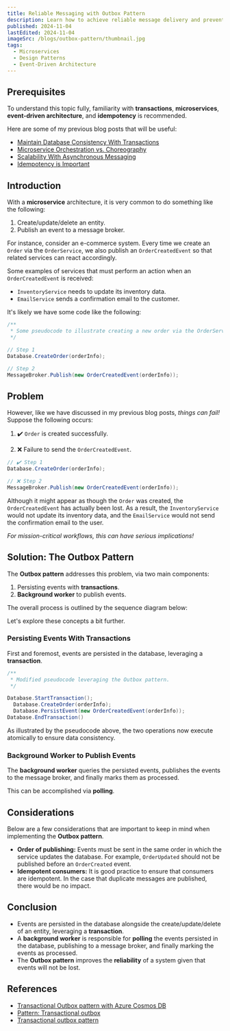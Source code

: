 ```yaml
---
title: Reliable Messaging with Outbox Pattern
description: Learn how to achieve reliable message delivery and prevent data loss in event-driven microservices by using the Outbox pattern.
published: 2024-11-04
lastEdited: 2024-11-04
imageSrc: /blogs/outbox-pattern/thumbnail.jpg
tags:
  - Microservices
  - Design Patterns
  - Event-Driven Architecture
---
```


## Prerequisites

To understand this topic fully, familiarity with **transactions**, **microservices**, **event-driven architecture**,
and **idempotency** is recommended.

Here are some of my previous blog posts that will be useful:

- [Maintain Database Consistency With Transactions](/blogs/db-transactions)
- [Microservice Orchestration vs. Choreography](/blogs/orchestration-vs-choreography)
- [Scalability With Asynchronous Messaging](/blogs/async-messaging)
- [Idempotency is Important](/blogs/idempotency)

## Introduction

With a **microservice** architecture, it is very common to do something like the following:

1. Create/update/delete an entity.
2. Publish an event to a message broker.

For instance, consider an e-commerce system. Every time we create an `Order` via the `OrderService`,
we also publish an `OrderCreatedEvent` so that related services can react accordingly.

Some examples of services that must perform an action when an `OrderCreatedEvent` is received:

- `InventoryService` needs to update its inventory data.
- `EmailService` sends a confirmation email to the customer.

It's likely we have some code like the following:

```cs
/**
 * Some pseudocode to illustrate creating a new order via the OrderService.
 */

// Step 1
Database.CreateOrder(orderInfo);

// Step 2
MessageBroker.Publish(new OrderCreatedEvent(orderInfo));
```

## Problem

However, like we have discussed in my previous blog posts, _things can fail!_ Suppose the following occurs:

1. ✔️ `Order` is created successfully.

2. ❌ Failure to send the `OrderCreatedEvent`.

```cs
// ✔️ Step 1
Database.CreateOrder(orderInfo);

// ❌ Step 2
MessageBroker.Publish(new OrderCreatedEvent(orderInfo));
```

<ThemeImage
  srcLight="/blogs/outbox-pattern/without-outbox-light.png"
  srcDark="/blogs/outbox-pattern/without-outbox-dark.png"
  alt="Example without outbox pattern"
  caption="Example Without Outbox Pattern"
  width={1044}
  height={486}
/>

Although it might appear as though the `Order` was created, the `OrderCreatedEvent` has actually been lost.
As a result, the `InventoryService` would not update its inventory data,
and the `EmailService` would not send the confirmation email to the user.

_For mission-critical workflows, this can have serious implications!_

<Alert
  type="warning"
  text="Without the Outbox pattern, it is possible to lose events when performing a create/update/delete of an entity.
  For mission-critical workflows, this can have serious implications!"
/>

## Solution: The Outbox Pattern

The **Outbox pattern** addresses this problem, via two main components:

1. Persisting events with **transactions**.
2. **Background worker** to publish events.

<Alert
  type="info"
  title="Outbox Pattern"
  text="The Outbox pattern eliminates the possibility of losing events by persisting events with transactions, 
  and having a background worker publish these events."
/>

The overall process is outlined by the sequence diagram below:

<ThemeImage
  srcLight="/blogs/outbox-pattern/with-outbox-light.png"
  srcDark="/blogs/outbox-pattern/with-outbox-dark.png"
  alt="Example with outbox pattern"
  caption="Example With Outbox Pattern"
  width={1384}
  height={726}
/>

Let's explore these concepts a bit further.

### Persisting Events With Transactions

First and foremost, events are persisted in the database, leveraging a **transaction**.

```cs
/**
 * Modified pseudocode leveraging the Outbox pattern.
 */

Database.StartTransaction();
  Database.CreateOrder(orderInfo);
  Database.PersistEvent(new OrderCreatedEvent(orderInfo));
Database.EndTransaction()
```

As illustrated by the pseudocode above, the two operations now execute atomically to ensure data consistency.

### Background Worker to Publish Events

The **background worker** queries the persisted events, publishes the events to the message broker, and finally marks them as processed.

This can be accomplished via **polling**.

## Considerations

Below are a few considerations that are important to keep in mind when implementing the **Outbox pattern**.

- **Order of publishing:** Events must be sent in the same order in which the service updates the database.
  For example, `OrderUpdated` should not be published before an `OrderCreated` event.
- **Idempotent consumers:** It is good practice to ensure that consumers are idempotent.
  In the case that duplicate messages are published, there would be no impact.

## Conclusion

- Events are persisted in the database alongside the create/update/delete of an entity, leveraging a **transaction**.
- A **background worker** is responsible for **polling** the events persisted in the database,
  publishing to a message broker, and finally marking the events as processed.
- The **Outbox pattern** improves the **reliability** of a system given that events will not be lost.

## References

- [Transactional Outbox pattern with Azure Cosmos DB](https://learn.microsoft.com/en-us/azure/architecture/databases/guide/transactional-outbox-cosmos)
- [Pattern: Transactional outbox](https://microservices.io/patterns/data/transactional-outbox.html)
- [Transactional outbox pattern](https://docs.aws.amazon.com/prescriptive-guidance/latest/cloud-design-patterns/transactional-outbox.html)
